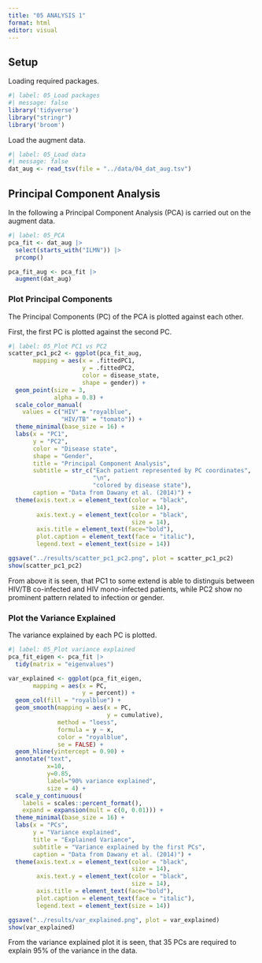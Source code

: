 ```yaml
---
title: "05 ANALYSIS 1"
format: html
editor: visual
---
```


## Setup

Loading required packages.

```r
#| label: 05_Load packages
#| message: false
library('tidyverse')
library("stringr")
library('broom')
```

Load the augment data.

```r
#| label: 05_Load data
#| message: false
dat_aug <- read_tsv(file = "../data/04_dat_aug.tsv")
```

## Principal Component Analysis

In the following a Principal Component Analysis (PCA) is carried out on the augment data.

```r
#| label: 05_PCA 
pca_fit <- dat_aug |> 
  select(starts_with("ILMN")) |>
  prcomp()

pca_fit_aug <- pca_fit |> 
  augment(dat_aug)
```

### Plot Principal Components

The Principal Components (PC) of the PCA is plotted against each other.

First, the first PC is plotted against the second PC.

```r
#| label: 05_Plot PC1 vs PC2
scatter_pc1_pc2 <- ggplot(pca_fit_aug,
       mapping = aes(x = .fittedPC1, 
                     y = .fittedPC2, 
                     color = disease_state, 
                     shape = gender)) + 
  geom_point(size = 3,
             alpha = 0.8) +
  scale_color_manual(
    values = c("HIV" = "royalblue", 
               "HIV/TB" = "tomato")) +
  theme_minimal(base_size = 16) + 
  labs(x = "PC1",
       y = "PC2",
       color = "Disease state",
       shape = "Gender",
       title = "Principal Component Analysis",
       subtitle = str_c("Each patient represented by PC coordinates",
                        "\n",
                        "colored by disease state"),
       caption = "Data from Dawany et al. (2014)") +
  theme(axis.text.x = element_text(color = "black", 
                                   size = 14),
        axis.text.y = element_text(color = "black", 
                                   size = 14),
        axis.title = element_text(face="bold"),
        plot.caption = element_text(face = "italic"),
        legend.text = element_text(size = 14))

ggsave("../results/scatter_pc1_pc2.png", plot = scatter_pc1_pc2)
show(scatter_pc1_pc2)
```

From above it is seen, that PC1 to some extend is able to distinguis between HIV/TB co-infected and HIV mono-infected patients, while PC2 show no prominent pattern related to infection or gender.

### Plot the Variance Explained

The variance explained by each PC is plotted.

```r
#| label: 05_Plot variance explained
pca_fit_eigen <- pca_fit |> 
  tidy(matrix = "eigenvalues")

var_explained <- ggplot(pca_fit_eigen,
       mapping = aes(x = PC, 
                     y = percent)) +
  geom_col(fill = "royalblue") +
  geom_smooth(mapping = aes(x = PC, 
                            y = cumulative), 
              method = "loess", 
              formula = y ~ x, 
              color = "royalblue",
              se = FALSE) +
  geom_hline(yintercept = 0.90) +
  annotate("text", 
           x=10, 
           y=0.85, 
           label="90% variance explained",
           size = 4) +
  scale_y_continuous(
    labels = scales::percent_format(),
    expand = expansion(mult = c(0, 0.01))) +
  theme_minimal(base_size = 16) + 
  labs(x = "PCs",
       y = "Variance explained",
       title = "Explained Variance",
       subtitle = "Variance explained by the first PCs",
       caption = "Data from Dawany et al. (2014)") +
  theme(axis.text.x = element_text(color = "black", 
                                   size = 14),
        axis.text.y = element_text(color = "black", 
                                   size = 14),
        axis.title = element_text(face="bold"),
        plot.caption = element_text(face = "italic"),
        legend.text = element_text(size = 14))

ggsave("../results/var_explained.png", plot = var_explained)
show(var_explained)
```

From the variance explained plot it is seen, that 35 PCs are required to explain 95% of the variance in the data.
